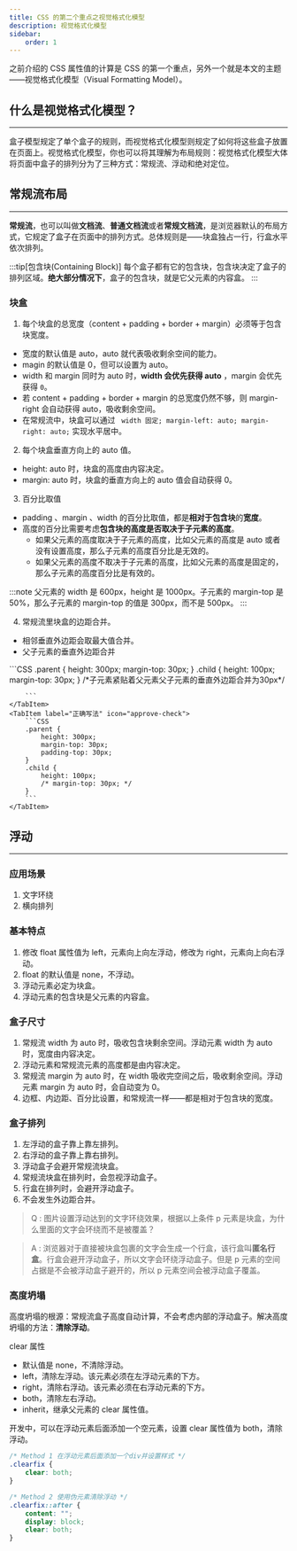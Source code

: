 ---
title: CSS 的第二个重点之视觉格式化模型
description: 视觉格式化模型
sidebar:
    order: 1
---

之前介绍的 CSS 属性值的计算是 CSS 的第一个重点，另外一个就是本文的主题——视觉格式化模型（Visual Formatting Model）。

## 什么是视觉格式化模型？

---

盒子模型规定了单个盒子的规则，而视觉格式化模型则规定了如何将这些盒子放置在页面上。视觉格式化模型，你也可以将其理解为布局规则：视觉格式化模型大体将页面中盒子的排列分为了三种方式：常规流、浮动和绝对定位。

## 常规流布局

---

**常规流**，也可以叫做**文档流**、**普通文档流**或者**常规文档流**，是浏览器默认的布局方式，它规定了盒子在页面中的排列方式。总体规则是——块盒独占一行，行盒水平依次排列。

:::tip[包含块(Containing Block)]
每个盒子都有它的包含块，包含块决定了盒子的排列区域。**绝大部分情况下**，盒子的包含块，就是它父元素的内容盒。
:::

### 块盒

1. 每个块盒的总宽度（content + padding + border + margin）必须等于包含块宽度。

-   宽度的默认值是 auto，auto 就代表吸收剩余空间的能力。
-   magin 的默认值是 0，但可以设置为 auto。
-   width 和 margin 同时为 auto 时，**width 会优先获得 auto** ，margin 会优先获得 `0`。
-   若 content + padding + border + margin 的总宽度仍然不够，则 margin-right 会自动获得 auto，吸收剩余空间。
-   在常规流中，块盒可以通过 ` width 固定; margin-left: auto; margin-right: auto;` 实现水平居中。

2. 每个块盒垂直方向上的 auto 值。

-   height: auto 时，块盒的高度由内容决定。
-   margin: auto 时，块盒的垂直方向上的 auto 值会自动获得 0。

3. 百分比取值

-   padding 、margin 、width 的百分比取值，都是**相对于包含块**的**宽度**。
-   高度的百分比需要考虑**包含块的高度是否取决于子元素的高度**。
    -   如果父元素的高度取决于子元素的高度，比如父元素的高度是 auto 或者没有设置高度，那么子元素的高度百分比是无效的。
    -   如果父元素的高度不取决于子元素的高度，比如父元素的高度是固定的，那么子元素的高度百分比是有效的。

:::note
父元素的 width 是 600px，height 是 1000px。子元素的 margin-top 是 50%，那么子元素的 margin-top 的值是 300px，而不是 500px。
:::

4. 常规流里块盒的边距合并。

-   相邻垂直外边距会取最大值合并。
-   父子元素的垂直外边距合并


<Tabs>
    <TabItem label="错误写法" icon="close">
        ```CSS
        .parent {
            height: 300px;
            margin-top: 30px;
        }
        .child {
            height: 100px;
            margin-top: 30px;
        }
        /*子元素紧贴着父元素父子元素的垂直外边距合并为30px*/

        ```
    </TabItem>
    <TabItem label="正确写法" icon="approve-check">
        ```CSS
        .parent {
            height: 300px;
            margin-top: 30px;
            padding-top: 30px;
        }
        .child {
            height: 100px;
            /* margin-top: 30px; */
        }
        ```
    </TabItem>

</Tabs>

## 浮动

---

### 应用场景

1. 文字环绕
2. 横向排列

### 基本特点

1. 修改 float 属性值为 left，元素向上向左浮动，修改为 right，元素向上向右浮动。
2. float 的默认值是 none，不浮动。
3. 浮动元素必定为块盒。
4. 浮动元素的包含块是父元素的内容盒。

### 盒子尺寸

1. 常规流 width 为 auto 时，吸收包含块剩余空间。浮动元素 width 为 auto 时，宽度由内容决定。
2. 浮动元素和常规流元素的高度都是由内容决定。
3. 常规流 margin 为 auto 时，在 width 吸收完空间之后，吸收剩余空间。浮动元素 margin 为 auto 时，会自动变为 0。
4. 边框、内边距、百分比设置，和常规流一样——都是相对于包含块的宽度。

### 盒子排列

1. 左浮动的盒子靠上靠左排列。
2. 右浮动的盒子靠上靠右排列。
3. 浮动盒子会避开常规流块盒。
4. 常规流块盒在排列时，会忽视浮动盒子。
5. 行盒在排列时，会避开浮动盒子。
6. 不会发生外边距合并。

> Q : 图片设置浮动达到的文字环绕效果，根据以上条件 p 元素是块盒，为什么里面的文字会环绕而不是被覆盖？

> A : 浏览器对于直接被块盒包裹的文字会生成一个行盒，该行盒叫**匿名行盒**。行盒会避开浮动盒子，所以文字会环绕浮动盒子。但是 p 元素的空间占据是不会被浮动盒子避开的，所以 p 元素空间会被浮动盒子覆盖。

### 高度坍塌

高度坍塌的根源：常规流盒子高度自动计算，不会考虑内部的浮动盒子。解决高度坍塌的方法：**清除浮动**。

clear 属性

-   默认值是 none，不清除浮动。
-   left，清除左浮动。该元素必须在左浮动元素的下方。
-   right，清除右浮动。该元素必须在右浮动元素的下方。
-   both，清除左右浮动。
-   inherit，继承父元素的 clear 属性值。

开发中，可以在浮动元素后面添加一个空元素，设置 clear 属性值为 both，清除浮动。

```CSS
/* Method 1 在浮动元素后面添加一个div并设置样式 */
.clearfix {
    clear: both;
}

/* Method 2 使用伪元素清除浮动 */
.clearfix::after {
    content: "";
    display: block;
    clear: both;
}
```
